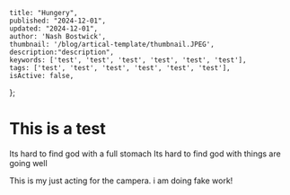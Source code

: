 
    title: "Hungery",
    published: "2024-12-01",
    updated: "2024-12-01",
    author: 'Nash Bostwick',
    thumbnail: '/blog/artical-template/thumbnail.JPEG',
    description:"description",
    keywords: ['test', 'test', 'test', 'test', 'test', 'test'],
    tags: ['test', 'test', 'test', 'test', 'test', 'test'],
    isActive: false,
};



# This is a test

Its hard to find god with a full stomach
Its hard to find god with things are going well


This is my just acting for the campera. i am doing fake work!
